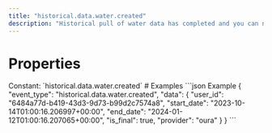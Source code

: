 ```yaml
---
title: "historical.data.water.created"
description: "Historical pull of water data has completed and you can now pull data for this resource."
---
```

# Properties
<ResponseField name="event_type" type="const string" required="true">
Constant: `historical.data.water.created`
</ResponseField>
<ResponseField name="data" type="HistoricalDataCreated" required="true">
<Expandable title="HistoricalDataCreated" defaultOpen="true">
<ResponseField name="user_id" type="string" required="true">
</ResponseField>
<ResponseField name="start_date" type="string" required="true">
</ResponseField>
<ResponseField name="end_date" type="string" required="true">
</ResponseField>
<ResponseField name="is_final" type="boolean" required="true">
</ResponseField>
<ResponseField name="provider" type="string" required="true">
</ResponseField>
</Expandable>
</ResponseField>
# Examples
<CodeGroup>
```json Example
{
  "event_type": "historical.data.water.created",
  "data": {
    "user_id": "6484a77d-b419-43d3-9d73-b99d2c7574a8",
    "start_date": "2023-10-14T01:00:16.206997+00:00",
    "end_date": "2024-01-12T01:00:16.207065+00:00",
    "is_final": true,
    "provider": "oura"
  }
}
```
</CodeGroup>
